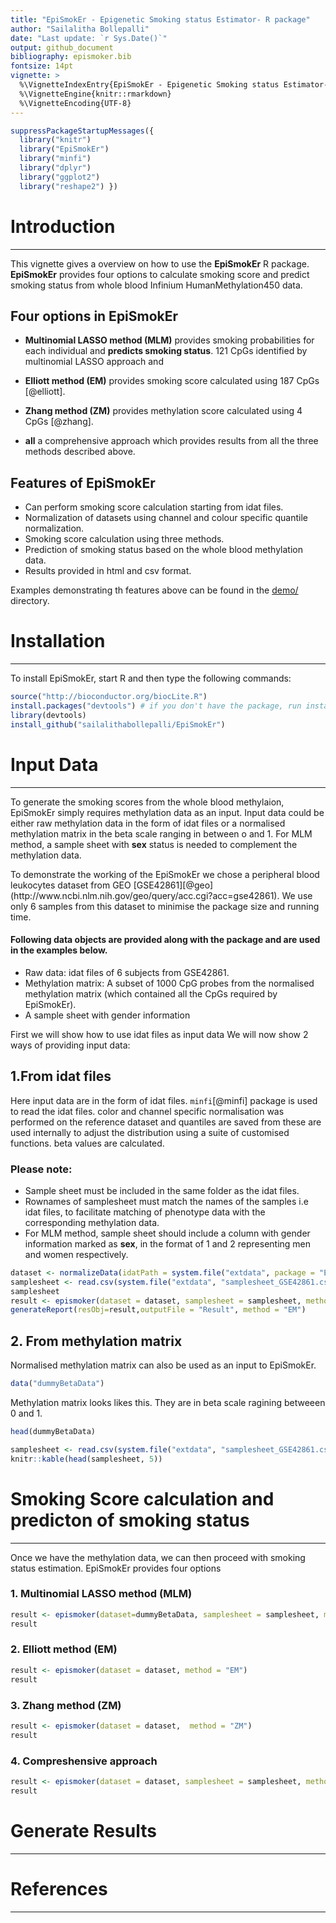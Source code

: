 ```yaml
---
title: "EpiSmokEr - Epigenetic Smoking status Estimator- R package"
author: "Sailalitha Bollepalli"
date: "Last update: `r Sys.Date()`"
output: github_document
bibliography: epismoker.bib
fontsize: 14pt
vignette: >
  %\VignetteIndexEntry{EpiSmokEr - Epigenetic Smoking status Estimator- R package}
  %\VignetteEngine{knitr::rmarkdown}
  %\VignetteEncoding{UTF-8}
---
```


```r
suppressPackageStartupMessages({
  library("knitr")
  library("EpiSmokEr")
  library("minfi")
  library("dplyr")
  library("ggplot2")
  library("reshape2") })
```

# Introduction
***
This vignette gives a overview on how to use the **EpiSmokEr** R package. **EpiSmokEr** provides four options to calculate smoking score and predict smoking status from whole blood Infinium HumanMethylation450 data.

## Four options in EpiSmokEr
- **Multinomial LASSO method (MLM)** provides smoking probabilities for each individual and **predicts smoking status**. 121 CpGs identified by multinomial LASSO approach and
- **Elliott method (EM)** provides smoking score calculated using 187 CpGs [@elliott].

- **Zhang method (ZM)** provides methylation score calculated using 4 CpGs [@zhang].
- **all** a comprehensive approach which provides results from all the three methods described above.

## Features of **EpiSmokEr**
- Can perform smoking score calculation starting from idat files.
- Normalization of datasets using channel and colour specific quantile normalization.
- Smoking score calculation using three methods.
- Prediction of smoking status based on the whole blood methylation data.
- Results provided in html and csv format.

Examples demonstrating th features above can be found in the [demo/](tests) directory.

# Installation
***
To install EpiSmokEr, start R and then type the following commands:
```r
source("http://bioconductor.org/biocLite.R")
install.packages("devtools") # if you don't have the package, run install.packages("devtools")
library(devtools)
install_github("sailalithabollepalli/EpiSmokEr")
```

# Input Data
***
  To generate the smoking scores from the whole blood methylaion, EpiSmokEr simply requires methylation data as an input.
Input data could be either raw methylation data in the form of idat files or a normalised methylation matrix in the beta scale ranging in between o and 1.
For MLM method, a sample sheet with **sex** status is needed to complement the methylation data.

To demonstrate the working of the EpiSmokEr we chose a peripheral blood leukocytes dataset from GEO [GSE42861][@geo](http://www.ncbi.nlm.nih.gov/geo/query/acc.cgi?acc=gse42861). We use only 6 samples from this dataset to minimise the package size and running time.

#### Following data objects are provided along with the package and are used in the examples below.
- Raw data: idat files of 6 subjects from GSE42861.
- Methylation matrix: A subset of 1000 CpG probes from the normalised methylation matrix (which contained all the CpGs required by EpiSmokEr).
- A sample sheet with gender information

First we will show how to use idat files as input data
We will now show 2 ways of providing input data:
  
## 1.From idat files

Here input data are in the form of idat files. `minfi`[@minfi] package is used to read the idat files.
color and channel specific normalisation was performed on the reference dataset and quantiles are saved from these are used internally to adjust the distribution using a suite of customised functions. beta values are calculated.

### Please note:
- Sample sheet must be included in the same folder as the idat files.
- Rownames of samplesheet must match the names of the samples i.e idat files, to facilitate matching of phenotype data with the corresponding methylation data.
- For MLM method, sample sheet should include a column with gender information marked as **sex**, in the format of 1 and 2 representing men and women respectively.

```r
dataset <- normalizeData(idatPath = system.file("extdata", package = "EpiSmokEr"))
samplesheet <- read.csv(system.file("extdata", "samplesheet_GSE42861.csv", package="EpiSmokEr"), header=TRUE, sep=",")
samplesheet
result <- epismoker(dataset = dataset, samplesheet = samplesheet, method = "MLM")
generateReport(resObj=result,outputFile = "Result", method = "EM")
```

## 2. From methylation matrix
Normalised methylation matrix can also be used as an input to EpiSmokEr.
```r
data("dummyBetaData")
```
Methylation matrix looks likes this. They are in beta scale ragining betweeen 0 and 1.
```r
head(dummyBetaData)
```

```r
samplesheet <- read.csv(system.file("extdata", "samplesheet_GSE42861.csv", package="EpiSmokEr"), header=TRUE, sep=",")
knitr::kable(head(samplesheet, 5))
```

# Smoking Score calculation and predicton of smoking status
***
Once we have the methylation data, we can then proceed with smoking status estimation. EpiSmokEr provides four options

### 1. Multinomial LASSO method (MLM)
```r
result <- epismoker(dataset=dummyBetaData, samplesheet = samplesheet, method = "MLM")
result
```

### 2. Elliott method (EM)
```r
result <- epismoker(dataset = dataset, method = "EM")
result
```

### 3. Zhang method (ZM)
```r
result <- epismoker(dataset = dataset,  method = "ZM")
result
```

### 4. Compreshensive approach
```r
result <- epismoker(dataset = dataset, samplesheet = samplesheet, method = "all")
result
```

# Generate Results
****

# References 
***
